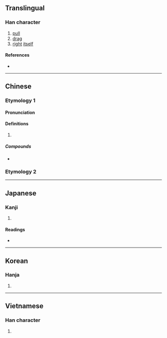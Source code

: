 {{character info/new}}
==Translingual==

===Han character===
{{Han char|rn=64|rad=手|as=04|sn=7|four=51047|canj=QHE|ids=⿰扌反}}

# [[pull]]
# [[drag]]
# [[right]] [[itself]]

====References====
* {{Han ref|kx=0419.020|dkj=11837|dj=0765.240|hdz=31840.010|uh=6273|ud=25203|bh=A7E6|bd=42982}}

----

==Chinese==

===Etymology 1===
{{zh-forms}}

====Pronunciation====
{{zh-pron
|m=bān
|c=baan2,baan1,paan1
|h=pfs=
|md=
|mn=pan/tw,xm,zz:pian
|mn_note=pan - literary; pian - vernacular
|w=
|mc=y
|oc=y
|cat=
}}

====Definitions====
{{zh-hanzi}}

# {{rfdef|lang=zh}}

=====Compounds=====
* {{zh-l|扳機}}

===Etymology 2===
{{zh-see|攀|v}}

----

==Japanese==

===Kanji===
{{ja-kanji|grade=|rs=手04}}

# {{defn|lang=ja|sort=手04}}

====Readings====
* {{ja-readings|on=[[はん]] (han)|kun=[[ひく]] (hiku), [[さく]] (saku), [[ひきとめる]] (hikitomeru)}}

----

==Korean==

===Hanja===
{{ko-hanja|hangeul=반|eumhun=|rv=ban|mr=pan|y=pan}}

# {{defn|lang=ko|sort=手04}}

----

==Vietnamese==

===Han character===
{{vi-hantu|[[bẳn]], [[ban]], [[bản]], [[bắn]]|rs=手04}}

# {{defn|lang=vi|sort=手04}}